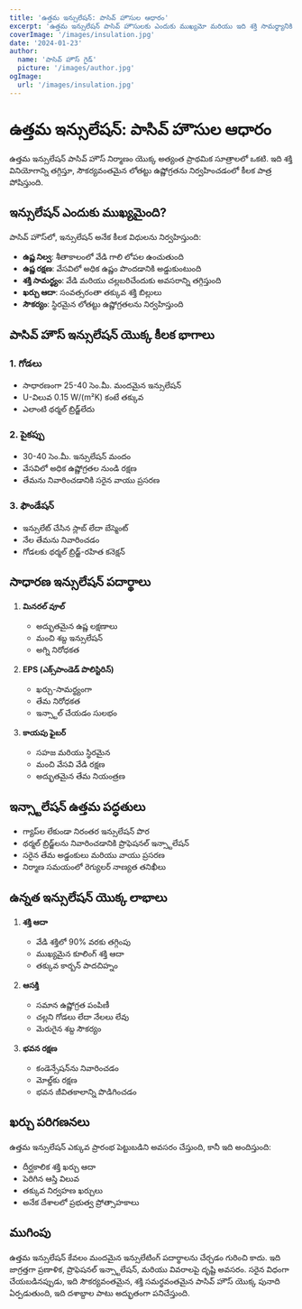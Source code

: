 ```yaml
---
title: 'ఉత్తమ ఇన్సులేషన్: పాసివ్ హౌసుల ఆధారం'
excerpt: 'ఉత్తమ ఇన్సులేషన్ పాసివ్ హౌసులకు ఎందుకు ముఖ్యమో మరియు ఇది శక్తి సామర్థ్యానికి ఎలా సహాయపడుతుందో తెలుసుకోండి.'
coverImage: '/images/insulation.jpg'
date: '2024-01-23'
author:
  name: 'పాసివ్ హౌస్ గైడ్'
  picture: '/images/author.jpg'
ogImage:
  url: '/images/insulation.jpg'
---
```


# ఉత్తమ ఇన్సులేషన్: పాసివ్ హౌసుల ఆధారం

ఉత్తమ ఇన్సులేషన్ పాసివ్ హౌస్ నిర్మాణం యొక్క అత్యంత ప్రాథమిక సూత్రాలలో ఒకటి. ఇది శక్తి వినియోగాన్ని తగ్గిస్తూ, సౌకర్యవంతమైన లోతట్టు ఉష్ణోగ్రతను నిర్వహించడంలో కీలక పాత్ర పోషిస్తుంది.

## ఇన్సులేషన్ ఎందుకు ముఖ్యమైంది?

పాసివ్ హౌస్‌లో, ఇన్సులేషన్ అనేక కీలక విధులను నిర్వహిస్తుంది:

- **ఉష్ణ నిల్వ**: శీతాకాలంలో వేడి గాలి లోపల ఉంచుతుంది
- **ఉష్ణ రక్షణ**: వేసవిలో అధిక ఉష్ణం పొందడానికి అడ్డుకుంటుంది
- **శక్తి సామర్థ్యం**: వేడి మరియు చల్లబరిచేందుకు అవసరాన్ని తగ్గిస్తుంది
- **ఖర్చు ఆదా**: సంవత్సరంతా తక్కువ శక్తి బిల్లులు
- **సౌకర్యం**: స్థిరమైన లోతట్టు ఉష్ణోగ్రతలను నిర్వహిస్తుంది

## పాసివ్ హౌస్ ఇన్సులేషన్ యొక్క కీలక భాగాలు

### 1. గోడలు
- సాధారణంగా 25-40 సెం.మీ. మందమైన ఇన్సులేషన్
- U-విలువ 0.15 W/(m²K) కంటే తక్కువ
- ఎలాంటి థర్మల్ బ్రిడ్జ్‌లేదు

### 2. పైకప్పు
- 30-40 సెం.మీ. ఇన్సులేషన్ మందం
- వేసవిలో అధిక ఉష్ణోగ్రతల నుండి రక్షణ
- తేమను నివారించడానికి సరైన వాయు ప్రసరణ

### 3. ఫౌండేషన్
- ఇన్సులేట్ చేసిన స్లాబ్ లేదా బేస్మెంట్
- నేల తేమను నివారించడం
- గోడలకు థర్మల్ బ్రిడ్జ్-రహిత కనెక్షన్

## సాధారణ ఇన్సులేషన్ పదార్థాలు

1. **మినరల్ వూల్**
   - అద్భుతమైన ఉష్ణ లక్షణాలు
   - మంచి శబ్ద ఇన్సులేషన్
   - అగ్ని నిరోధకత

2. **EPS (ఎక్స్‌పాండెడ్ పొలిస్టిరిన్)**
   - ఖర్చు-సామర్థ్యంగా
   - తేమ నిరోధకత
   - ఇన్స్టాల్ చేయడం సులభం

3. **కాయపు ఫైబర్**
   - సహజ మరియు స్థిరమైన
   - మంచి వేసవి వేడి రక్షణ
   - అద్భుతమైన తేమ నియంత్రణ

## ఇన్స్టాలేషన్ ఉత్తమ పద్ధతులు

- గ్యాప్‌ల లేకుండా నిరంతర ఇన్సులేషన్ పొర
- థర్మల్ బ్రిడ్జ్‌లను నివారించడానికి ప్రొఫెషనల్ ఇన్స్టాలేషన్
- సరైన తేమ అడ్డంకులు మరియు వాయు ప్రసరణ
- నిర్మాణ సమయంలో రెగ్యులర్ నాణ్యత తనిఖీలు

## ఉన్నత ఇన్సులేషన్ యొక్క లాభాలు

1. **శక్తి ఆదా**
   - వేడి శక్తిలో 90% వరకు తగ్గింపు
   - ముఖ్యమైన కూలింగ్ శక్తి ఆదా
   - తక్కువ కార్బన్ పాదచిహ్నం

2. **ఆసక్తి**
   - సమాన ఉష్ణోగ్రత పంపిణీ
   - చల్లని గోడలు లేదా నేలలు లేవు
   - మెరుగైన శబ్ద సౌకర్యం

3. **భవన రక్షణ**
   - కండెన్సేషన్‌ను నివారించడం
   - మోల్డ్‌కు రక్షణ
   - భవన జీవితకాలాన్ని పొడిగించడం

## ఖర్చు పరిగణనలు

ఉత్తమ ఇన్సులేషన్ ఎక్కువ ప్రారంభ పెట్టుబడిని అవసరం చేస్తుంది, కానీ ఇది అందిస్తుంది:
- దీర్ఘకాలిక శక్తి ఖర్చు ఆదా
- పెరిగిన ఆస్తి విలువ
- తక్కువ నిర్వహణ ఖర్చులు
- అనేక దేశాలలో ప్రభుత్వ ప్రోత్సాహకాలు

## ముగింపు

ఉత్తమ ఇన్సులేషన్ కేవలం మందమైన ఇన్సులేటింగ్ పదార్థాలను చేర్చడం గురించి కాదు. ఇది జాగ్రత్తగా ప్రణాళిక, ప్రొఫెషనల్ ఇన్స్టాలేషన్, మరియు వివరాలపై దృష్టి అవసరం. సరైన విధంగా చేయబడినప్పుడు, ఇది సౌకర్యవంతమైన, శక్తి సమర్థవంతమైన పాసివ్ హౌస్ యొక్క పునాది ఏర్పడుతుంది, ఇది దశాబ్దాల పాటు అద్భుతంగా పనిచేస్తుంది.